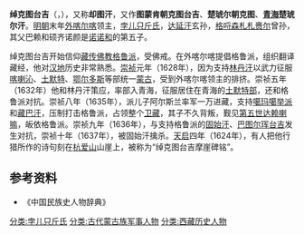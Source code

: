 '''绰克图台吉'''（{{lang-mn|Цогт хунтайж}}，{{bd|1580年||1637年|}}），又称'''却图汗'''，又作'''图蒙肯朝克图台吉'''、'''楚琥尔朝克图'''、'''[[青海|青海]]楚琥尔汗'''。[[明朝|明朝]]末年[[外喀尔喀|外喀尔喀]]领主，[[孛儿只斤氏|孛儿只斤氏]]，[[达延汗|达延汗]]玄孙，[[格哷森札札赉尔|格哷森札札赉尔]]曾孙，其父巴赖和硕齐诺颜是[[诺诺和|诺诺和]]的第五子。

绰克图台吉开始信仰[[藏传佛教|藏传佛教]][[格鲁派|格鲁派]]，受佛戒。在外喀尔喀提倡格鲁派，组织翻译藏经，他对[[汉地|汉地]]历史非常熟悉。[[崇祯|崇祯]]元年（1628年），因为支持[[林丹汗|林丹汗]]以武力征服[[喀喇沁|喀喇沁]]、[[土默特|土默特]]、[[鄂尔多斯|鄂尔多斯]]等部统一[[蒙古|蒙古]]，受到外喀尔喀领主的排挤。崇祯五年（1632年）他和林丹汗策应，率部入青海，征服居住在青海的[[土默特部|土默特部]]，还和格鲁派对抗。崇祯八年（1635年），派儿子阿尔斯兰率军一万进藏，支持[[噶玛噶举派|噶玛噶举派]]和[[藏巴汗|藏巴汗]]，压制打击格鲁派，占领整个[[卫藏|卫藏]]，其子不久背叛，觐见[[第五世达赖喇嘛|第五世达赖喇嘛]]，皈依格鲁派。崇祯九年（1636年），与支持格鲁派的[[固始汗|固始汗]]、[[巴图尔珲台吉|巴图尔珲台吉]]发生对抗，崇祯十年（1637年），被固始汗擒杀。[[天启|天启]]四年（1624年），有人把他行猎所作的诗句刻在[[杭爱山|杭爱山]]山崖上，被称为“绰克图台吉摩崖碑铭”。
==参考资料==
*《中国民族史人物辞典》 

[[分类:孛儿只斤氏|分类:孛儿只斤氏]]
[[分类:古代蒙古族军事人物|分类:古代蒙古族军事人物]]
[[分类:西藏历史人物|分类:西藏历史人物]]